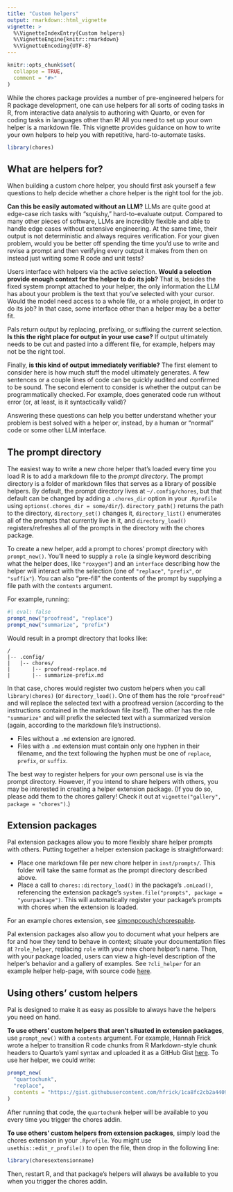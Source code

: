 ```yaml
---
title: "Custom helpers"
output: rmarkdown::html_vignette
vignette: >
  %\VignetteIndexEntry{Custom helpers}
  %\VignetteEngine{knitr::rmarkdown}
  %\VignetteEncoding{UTF-8}
---
```


```r
knitr::opts_chunk$set(
  collapse = TRUE,
  comment = "#>"
)
```

While the chores package provides a number of pre-engineered helpers for R package development, one can use helpers for all sorts of coding tasks in R, from interactive data analysis to authoring with Quarto, or even for coding tasks in languages other than R! All you need to set up your own helper is a markdown file. This vignette provides guidance on how to write your own helpers to help you with repetitive, hard-to-automate tasks.

```r
library(chores)
```

## What are helpers for?

When building a custom chore helper, you should first ask yourself a few questions to help decide whether a chore helper is the right tool for the job.

**Can this be easily automated without an LLM?** LLMs are quite good at edge-case rich tasks with "squishy," hard-to-evaluate output. Compared to many other pieces of software, LLMs are incredibly flexible and able to handle edge cases without extensive engineering. At the same time, their output is not deterministic and always requires verification. For your given problem, would you be better off spending the time you'd use to write and revise a prompt and then verifying every output it makes from then on instead just writing some R code and unit tests?

Users interface with helpers via the active selection. **Would a selection provide enough context for the helper to do its job?** That is, besides the fixed system prompt attached to your helper, the only information the LLM has about your problem is the text that you've selected with your cursor. Would the model need access to a whole file, or a whole project, in order to do its job? In that case, some interface other than a helper may be a better fit.

Pals return output by replacing, prefixing, or suffixing the current selection. **Is this the right place for output in your use case?** If output ultimately needs to be cut and pasted into a different file, for example, helpers may not be the right tool.

Finally, **is this kind of output immediately verifiable?** The first element to consider here is how much stuff the model ultimately generates. A few sentences or a couple lines of code can be quickly audited and confirmed to be sound. The second element to consider is whether the output can be programmatically checked. For example, does generated code run without error (or, at least, is it syntactically valid)?

Answering these questions can help you better understand whether your problem is best solved with a helper or, instead, by a human or "normal" code or some other LLM interface.

## The prompt directory

The easiest way to write a new chore helper that's loaded every time you load R is to add a markdown file to the _prompt directory_. The prompt directory is a folder of markdown files that serves as a library of possible helpers. By default, the prompt directory lives at `~/.config/chores`, but that default can be changed by adding a `.chores_dir` option in your `.Rprofile` using `options(.chores_dir = some/dir/`). `directory_path()` returns the path to the directory, `directory_set()` changes it, `directory_list()` enumerates all of the prompts that currently live in it, and `directory_load()` registers/refreshes all of the prompts in the directory with the chores package.

To create a new helper, add a prompt to chores' prompt directory with `prompt_new()`. You'll need to supply a `role` (a single keyword describing what the helper does, like `"roxygen"`) and an `interface` describing how the helper will interact with the selection (one of `"replace"`, `"prefix"`, or `"suffix"`). You can also "pre-fill" the contents of the prompt by supplying a file path with the `contents` argument.

For example, running:

```r
#| eval: false
prompt_new("proofread", "replace")
prompt_new("summarize", "prefix")
```

Would result in a prompt directory that looks like:

```
/
|-- .config/
|   |-- chores/
|       |-- proofread-replace.md
|       |-- summarize-prefix.md
```

In that case, chores would register two custom helpers when you call `library(chores)` (or `directory_load()`. One of them has the role `"proofread"` and will replace the selected text with a proofread version (according to the instructions contained in the markdown file itself). The other has the role `"summarize"` and will prefix the selected text with a summarized version (again, according to the markdown file's instructions).

* Files without a `.md` extension are ignored.
* Files with a `.md` extension must contain only one hyphen in their filename, and the text following the hyphen must be one of `replace`, `prefix`, or `suffix`.

The best way to register helpers for your own personal use is via the prompt directory. However, if you intend to share helpers with others, you may be interested in creating a helper extension package. (If you do so, please add them to the chores gallery! Check it out at `vignette("gallery", package = "chores")`.)

## Extension packages

Pal extension packages allow you to more flexibly share helper prompts with others. Putting together a helper extension package is straightforward:

* Place one markdown file per new chore helper in `inst/prompts/`. This folder will take the same format as the prompt directory described above.
* Place a call to `chores::directory_load()` in the package's `.onLoad()`, referencing the extension package's `system.file("prompts", package = "yourpackage")`. This will automatically register your package's prompts with chores when the extension is loaded.

For an example chores extension, see [simonpcouch/chorespable](https://github.com/simonpcouch/chorespable).

Pal extension packages also allow you to document what your helpers are for and how they tend to behave in context; situate your documentation files at `?role_helper`, replacing `role` with your new chore helper's name. Then, with your package loaded, users can view a high-level description of the helper's behavior and a gallery of examples. See `?cli_helper` for an example helper help-page, with source code [here](https://github.com/simonpcouch/chores/blob/main/R/doc-chores-cli.R).

## Using others' custom helpers

Pal is designed to make it as easy as possible to always have the helpers you need on hand.

**To use others' custom helpers that aren't situated in extension packages**, use `prompt_new()` with a `contents` argument. For example, Hannah Frick wrote a helper to transition R code chunks from R Markdown-style chunk headers to Quarto's yaml syntax and uploaded it as a GitHub Gist [here](https://gist.github.com/hfrick/1ca8fc2cb2a4409b743e8120c6cc2223#file-quartochunk-replace-md). To use her helper, we could write:

```r
prompt_new(
  "quartochunk", 
  "replace", 
  contents = "https://gist.githubusercontent.com/hfrick/1ca8fc2cb2a4409b743e8120c6cc2223/raw/a9703edfbd4e83839af0278c33add1b33e243d02/quartochunk-replace.md"
)
```

After running that code, the `quartochunk` helper will be available to you every time you trigger the chores addin.

**To use others' custom helpers from extension packages**, simply load the chores extension in your `.Rprofile`. You might use `usethis::edit_r_profile()` to open the file, then drop in the following line:

```r
library(choresextensionname)
```

Then, restart R, and that package's helpers will always be available to you when you trigger the chores addin.
